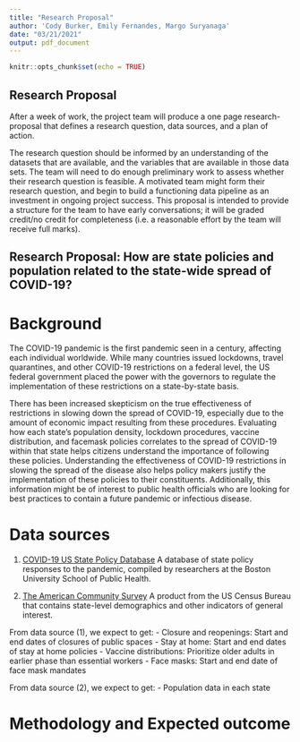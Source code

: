 ```yaml
---
title: "Research Proposal"
author: 'Cody Burker, Emily Fernandes, Margo Suryanaga'
date: "03/21/2021"
output: pdf_document
---
```


```r
knitr::opts_chunk$set(echo = TRUE)
```

## Research Proposal

After a week of work, the project team will produce a one page research-proposal that defines a research question, data sources, and a plan of action. 

The research question should be informed by an understanding of the datasets that are available, and the variables that are available in those data sets. The team will need to do enough preliminary work to assess whether their research question is feasible. A motivated team might form their research question, and begin to build a functioning data pipeline as an investment in ongoing project success. This proposal is intended to provide a structure for the team to have early conversations; it will be graded credit/no credit for completeness (i.e. a reasonable effort by the team will receive full marks).

## Research Proposal: How are state policies and population related to the state-wide spread of COVID-19?

# Background

The COVID-19 pandemic is the first pandemic seen in a century, affecting each individual worldwide. While many countries issued lockdowns, travel quarantines, and other COVID-19 restrictions on a federal level, the US federal government placed the power with the governors to regulate the implementation of these restrictions on a state-by-state basis.  

There has been increased skepticism on the true effectiveness of restrictions in slowing down the spread of COVID-19, especially due to the amount of economic impact resulting from these procedures. Evaluating how each state's population density, lockdown procedures, vaccine distribution, and facemask policies correlates to the spread of COVID-19 within that state helps citizens understand the importance of following these policies. Understanding the effectiveness of COVID-19 restrictions in slowing the spread of the disease also helps policy makers justify the implementation of these policies to their constituents. Additionally, this information might be of interest to public health officials who are looking for best practices to contain a future pandemic or infectious disease.

# Data sources

1. [COVID-19 US State Policy Database](www.tinyurl.com/statepolicies) A database of state policy responses to the pandemic, compiled by researchers at the Boston University School of Public Health.

2. [The American Community Survey](https://data.census.gov/cedsci/table?q=ACS&g=0100000US.04000.001&tid=ACSDP1Y2019.DP05&moe=false&hidePreview=true) A product from the US Census Bureau that contains state-level demographics and other indicators of general interest.

From data source (1), we expect to get:
  - Closure and reopenings: Start and end dates of closures of public spaces
  - Stay at home: Start and end dates of stay at home policies
  - Vaccine distributions: Prioritize older adults in earlier phase than essential workers
  - Face masks: Start and end date of face mask mandates
  
From data source (2), we expect to get:
  - Population data in each state

# Methodology and Expected outcome